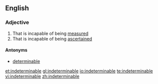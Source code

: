 {{also|indéterminable}}
==English==

===Adjective===
{{en-adj}}

# That is incapable of being [[measure]]d
# That is incapable of being [[ascertain]]ed

====Antonyms====
* [[determinable]]

[[et:indeterminable]]
[[gl:indeterminable]]
[[io:indeterminable]]
[[te:indeterminable]]
[[vi:indeterminable]]
[[zh:indeterminable]]
